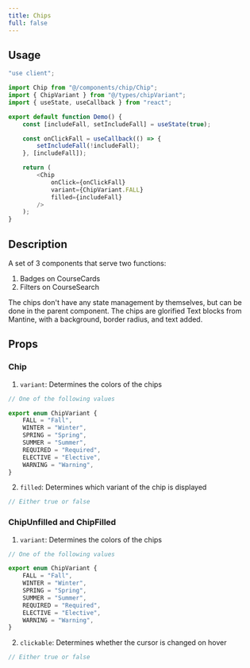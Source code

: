 ```yaml
---
title: Chips
full: false
---
```



## Usage

```javascript
"use client";

import Chip from "@/components/chip/Chip";
import { ChipVariant } from "@/types/chipVariant";
import { useState, useCallback } from "react";

export default function Demo() {
    const [includeFall, setIncludeFall] = useState(true);

    const onClickFall = useCallback(() => {
        setIncludeFall(!includeFall);
    }, [includeFall]);

    return (
        <Chip
            onClick={onClickFall}
            variant={ChipVariant.FALL}
            filled={includeFall}
        />
    );
}
```

## Description

A set of 3 components that serve two functions:

1. Badges on <Link href="/docs/courseCard">CourseCards</Link>
2. Filters on <Link href="/docs/courseSearch">CourseSearch</Link>

The chips don't have any state management by themselves, but can be done in the parent component.
The chips are glorified Text blocks from Mantine, with a background, border radius, and text added.

## Props

### Chip

1. `variant`: Determines the colors of the chips

```javascript
// One of the following values

export enum ChipVariant {
    FALL = "Fall",
    WINTER = "Winter",
    SPRING = "Spring",
    SUMMER = "Summer",
    REQUIRED = "Required",
    ELECTIVE = "Elective",
    WARNING = "Warning",
}
```

2. `filled`: Determines which variant of the chip is displayed

```javascript
// Either true or false
```

### ChipUnfilled and ChipFilled

1. `variant`: Determines the colors of the chips

```javascript
// One of the following values

export enum ChipVariant {
    FALL = "Fall",
    WINTER = "Winter",
    SPRING = "Spring",
    SUMMER = "Summer",
    REQUIRED = "Required",
    ELECTIVE = "Elective",
    WARNING = "Warning",
}
```

2. `clickable`: Determines whether the cursor is changed on hover

```javascript
// Either true or false
```
